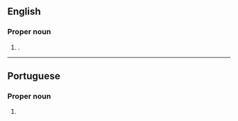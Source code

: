 ==English==

===Proper noun===
{{en-proper noun|head=[[porto|Porto]] [[alegre|Alegre]]}}

# {{place|en|municipality/state capital|s/Rio Grande do Sul|c/Brazil}}.

----

==Portuguese==

===Proper noun===
{{pt-proper noun|head=[[porto|Porto]] [[alegre|Alegre]]|m}}

# {{place|pt|municipality/state capital|s/Rio Grande do Sul|c/Brazil|t1=Porto Alegre}}